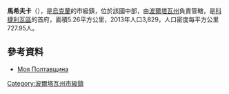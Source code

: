 {{No footnotes|time=2015-09-16T15:31:10+00:00}}
{{coord|49|26|39|N|34|52|12|E|scale:30000_region:UA|display=title}}

'''馬希夫卡'''（{{lang-uk|Машівка}}），是[[烏克蘭|烏克蘭]]的市級鎮，位於該國中部，由[[波爾塔瓦州|波爾塔瓦州]]負責管轄，是[[科捷利瓦區|科捷利瓦區]]的首府，面積5.26平方公里，2013年人口3,829，人口密度每平方公里727.95人。

==參考資料==
* [http://poltava-via.narod.ru/mashivka.html Моя Полтавщина]

{{DEFAULTSORT:Машівка}}
[[Category:波爾塔瓦州市級鎮|Category:波爾塔瓦州市級鎮]]


{{Poltava-geo-stub}}